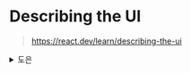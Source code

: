 # Describing the UI

> https://react.dev/learn/describing-the-ui

<details>
  <summary>도은</summary>
  - React는 UI를 `렌더링`하기 위한 자바스크립트 라이브러리이다.
- UI는 버튼, 텍스트, 이미지와 같은 작은 요소로 구성
- React를 통해 이 작은 요소들을 `재사용` 가능하고 `중`첩할 수 있는 컴포넌트로 `조합` 가능하다.

## Your first component

- React는 `컴포넌트`라고 불리는 `독립적인 UI 조각들`로 구성
- React 컴포넌트는 **마크업을 포함**할 수 있는 자바스크립트 함수이다.

### 컴포넌트: UI 구성 요소

- 웹에서는 HTML을 통해 `<h1>`, `<li>`와 같은 태그를 사용하여 문서를 만들 수 있다.
- 마크업은 스타일을 위한 CSS, 상호작용을 위한 JS와 결합 → UI의 기반

```
⭐️ React를 사용하면, 마크업 & CSS, JS를 재사용 가능한 UI 요소인 컴포넌트로 결합 가능하다
```

- 프로젝트 규모가 커질수록, 이미 작성한 컴포넌트를 재사용 → 생산성 ⬆️

### 컴포넌트 정의하기

```
⭐️ React 컴포넌트는 마크업을 포함할 수 있는 자바스크립트 함수이다.
```

### 브라우저에 표시되는 내용

- `<section>`은 소문자 → React는 HTML 태그를 가리킨다고 해석
- `<Profile />`은 대문자로 시작 → React는 컴포넌트를 사용한다고 해석

### 컴포넌트 중첩 및 구성

- 컴포넌트는 일반 자바스크립트 함수이므로 같은 파일에 여러 컴포넌트 포함 가능

## Importing and exporting components

**`📖 DEEP DIVE ) Default와 Named Exports`**

- 자바스크립트에서는 **default export**와 **named export** 라는 2가지 방법으로 값을 export 하는 것이 가능
- 한 파일에는 하나의 default export만 존재할 수 있고, named export는 여러 개 존재 가능성
- 보편적으로는
  - 한 파일에서 하나의 컴포넌트만 export할 때는 default export 방식
  - 여러 컴포넌트를 export할 경우 named export를 사용
- 어떤 방식을 사용하든, **컴포넌트와 파일의 이름을 의미있게 명명하는 것이 중요**

## Writing markup with JSX

```
⭐️ JSX는 자바스크립트를 확장한 문법, 자바스크립트 파일에서 HTML과 비슷하게 마크업을 작성할 수 있도록 해준다.
```

### JSX: JavaScript에 마크업 포함하기

- Web은 HTML, CSS, JavaScript를 기반으로 구성
- 보통은 HTML, CSS, JavaScript를 분리된 파일로 관리
- Web이 더욱 인터랙티브해지면서, **로직이 내용을 결정하는 경우**가 많아졌다.
- 렌더링 로직과 마크업이 함께 있다면
  - 매번 변화가 생길 때 마다 서로 동기화된 상태 유지

```
⭐️ React 컴포넌트는 React가 브라우저에 마크업을 렌더링할 수 있는 JavaScript 함수이다.
```

**`📖 DEEP DIVE ) 왜 여러 JSX 태그를 하나로 감싸줘야 할까?`**

- JSX는 HTML처럼 보이지만, 내부적으로 일반 JavaScript 객체로 변환
- **하나의 함수에서 객체 2개를 반환한다고 생각해보자, 이럴 떄 배열로 감싸야하지 않는가**
- 이것처럼 하나의 태그 또는 Fragmented로 감싸지 않으면, 두 개의 JSX 태그를 반환할 수 없다.

## JavaScript in JSX with curly braces

### 중괄호 사용하기

- 중괄호 `{ }` 사이에 JavaScript를 사용할 수 있다.

### 이중 중괄호 사용하기

- JSX는 문자열, 숫자 및 JS 뿐만 아니라 객체 전달 가능
- JSX에 객체를 전달하려면 `person={{ name: 'Hedy Lamarr' }}`와 같이 가능

## Conditional rendering

- 컴포넌트는 조건에 따라 다른 항목을 표시해야 하는 경우가 많다.
- React는 `if`문, `&&` 및 `? :` 연산자와 같은 자바스크립트 문법을 사용하여 조건부로 JSX를 렌더링할 수 있다.

### 조건부로 null을 사용하여 아무것도 반환하지 않기

- 어떤 경우에는 조건에 따라 아무것도 렌더링하고 싶지 않을 수 있는데
- 이럴 때 null을 반환

```jsx
if (isPacked) {
  return null;
}
return <li className="item">{name}</li>;
```

**`🤔 간혹 아무것도 렌더링하고 싶지 않을 때 <></>을 리턴하기도 하는데, 다른걸까?`**

> [역시 누가 비교해두었다](https://roronoa-jongjin.tistory.com/16)

- 공식문서 Fragment는 DOM에 별도의 노드를 추가힞 않고 여러 자식을 그룹화할 수 있다고 명시되어 있다.
- 위와 같은 용도로 사용하고
- 반환할 JSX가 없는 것의 의도한다면 null을 사용하는 것이 좋을 것 같다.

## Keeping components pure

### Purity

- 순수 함수는 다음과 같은 특징을 가지고 있는 함수이다.
  - 같은 입력이 주어졌다면, 순수함수는 같은 결과를 반환
- React는 순수 함수 컨셉을 기반으로 설계
  - React는 작성되는 모든 컴포넌트가 순수 함수일 것이라 가정
  - 즉, 같은 입력이 주어진다면 반드시 같은 JSX를 반환한다는 것을 의미

### Side Effect

- React의 렌더링 과정은 항상 순서해야 한다.
- 컴포넌트는 렌더링하기 전에 존재했던 객체나 변수들을 변경하지 말고, JSX만 반환

**`📖 DEEP DIVE ) 엄격 모드에서 순수하지 않은 연산을 감지`**

- React는 개발 중에 각 컴포넌트의 함수를 두 번 호출하는 "엄격 모드"를 제공
- 컴포넌트 함수를 두 번 호출함으로써, 엄격 모드는 이러한 규칙을 위반하는 컴포넌트를 찾는데 도움
- 순수함수 컴포넌트라면, 두 번 호출해도 아무 것도 변경되지 않는다.

### 부작용을 일으킬 수 있는 지점

- 함수형 프로그래밍은 순수성에 크게 의존하지만
- 언젠가는, 어딘가에서, 무언가가 바뀌어야 한다.
- 이러한 변화들(화면 업데이트, 애니메이션 시작, 데이터 변경)을 **사이드 이펙트**라고 한다.
- 렌더 중에 발생하는 것이 아니라, 사이드에서 발생하는 현상

```
⭐️ React에서는 사이드 이펙트는 보통 이벤트 핸들러에 포함된다.
```

- 이벤트 핸들러가 컴포넌트 내부에 정의되어 있다고 하더라도
- 렌더링 중에 실행 X → **이벤트 핸들러는 순수할 필요 X**

## Your UI as a tree

- React는 서로 중첩된 많은 컴포넌트로 구성
- React는 **어떻게 컴포넌트 구조를 추적**하는 것일까?

### 트리로서의 UI

- 브라우저는 DOM과 CSSOM을 모델링 하기 위해 트리 구조를 사용

<p align="center">
  <img src="https://github.com/user-attachments/assets/7cf8593b-17b4-442c-9814-7c6def2520dc" width="500" />
</p>

### 렌더트리

- 컴포넌트를 중첩하면, 부모 컴포넌트와 자식 컴포넌트의 개념 → 각 부모 컴포넌트는 다른 컴포넌트의 자식이 될 수 있다.

<p align="center">
  <img src="https://github.com/user-attachments/assets/4f731211-b95f-455a-a1b8-4a4a838c1e07" width="500" />
</p>

**`📖 DEEP DIVE ) 렌더 트리에서 HTML 태그는 어디에?`**

- 렌더 트리는 React 컴포넌트로만 구성되어 있다.
- React는 모바일이나 데스크톱 플랫폼에서 렌더링될 수 있으며, 다른 UI 기본 요소를 사용할 수도 있는 것
- React 렌더 트리는 렌더링되는 플랫폼에 관계 없이 제공되는 것

### 모듈 의존성 트리

- 컴포넌트를 분리하고, 로직을 별도의 파일로 분리하면 → JS 모듈
- 모듈 의존성 트리의 각 노드는 모듈

<p align="center">
  <img src="https://github.com/user-attachments/assets/42c2fb1c-6386-47e8-90b6-ba6284995313" width="500" />
</p>

- 의존성 트리는 React 앱을 실행하는 데 필요한 모듈을 결정
- React 앱을 프로덕션용으로 빌드할 때, 클라이언트에 제공할 모든 JS를 번들로 묶는 빌드 단계 존재하는데
- 이 작업을 수행하는 번들러, 번들러는 **의존성 트리를 사용하여 포함해야 할 모듈을 결정**

**`🤔 모듈 의존성 트리는 누가 생성하는 것?`**

- **번들러**
- 번들러는 엔트리 포인트에서 시작해 필요한 모듈을 모두 탐색
- 트리 형태로 의존성 관계를 분석

**`🤔 의존성 트리는 빌드 시에만 생성?`**

- **개발 서버 실행 시에도 생성**
- 개발 중에는 파일이 변경될 때마다 이 트리를 다시 생성하거나 갱신(HMR, Hot Module Replacement)
  - vite의 경우
  - 파일 시스템 감지 라이브러리(chokidar)를 사용해, 파일의 변경을 실시간으로 감지
  - 파일이 변경되면, 모듈을 찾아내서 핫 리로드 메시지를 브라우저로 전송
  - 브라우저는 `WebSocket`을 통해 수신
  - 파일이 수정되면, 서버가 WebSocket을 통해 브라우저에 해당 모듈을 교체하라고
  - 브라우저는 WebSocket을 통해 받은 정보를 바탕으로, 변경된 모듈만 교체 & 나머지 페이지는 그대로 유지

</details>
